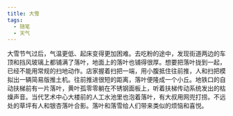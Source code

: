 ```yaml
---
title: 大雪
tags:
  - 随笔
  - 天气
---
```


大雪节气过后，气温更低、起床变得更加困难。去吃粉的途中，发现街道两边的车顶和挡风玻璃上都铺满了落叶，地面上的落叶也铺得很厚。想要把落叶拢到一起，已经不能用常规的扫地动作。店家握着扫把一端，用小腹抵住往前推，人和扫把模拟出一辆简易版推土机。往前推进很短的距离，落叶便隆成一个小丘。地铁口的自动扶梯前有一片落叶，黄叶孤零零躺在不锈钢面板上，听着扶梯传动系统发出的枯燥声音。当代艺术中心大楼前的人工水池里也泡着落叶，有大叔用网兜打捞。不远处的草坪有人和银杏落叶合影。落叶和落雪给人们带来类似的烦恼和喜悦。
